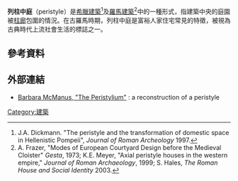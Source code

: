 '''列柱中庭'''（peristyle）是[[希臘建築|希臘建築]]<ref>J.A. Dickmann. "The peristyle and the transformation of domestic space in Hellenistic Pompeii", ''Journal of Roman Archeology'' 1997.</ref>及[[羅馬建築|羅馬建築]]<ref>A. Frazer, "Modes of European Courtyard Design before the Medieval Cloister" ''Gesta'', 1973; K.E. Meyer, "Axial peristyle houses in the western empire," ''Journal of Roman Archaeology'', 1999; S. Hales, ''The Roman House and Social Identity'' 2003.</ref>中的一種形式，指建築中央的庭園被[[柱廊|柱廊]]包圍的情況。在古羅馬時期，列柱中庭是富裕人家住宅常見的特徵，被視為古典時代上流社會生活的標誌之一。
==參考資料==
{{reflist}}
== 外部連結 ==
* [http://www.vroma.org/~bmcmanus/garden.html Barbara McManus, "The Peristylium"] {{Wayback|url=http://www.vroma.org/~bmcmanus/garden.html |date=20201127013832 }}: a reconstruction of a peristyle
[[Category:建築|Category:建築]]